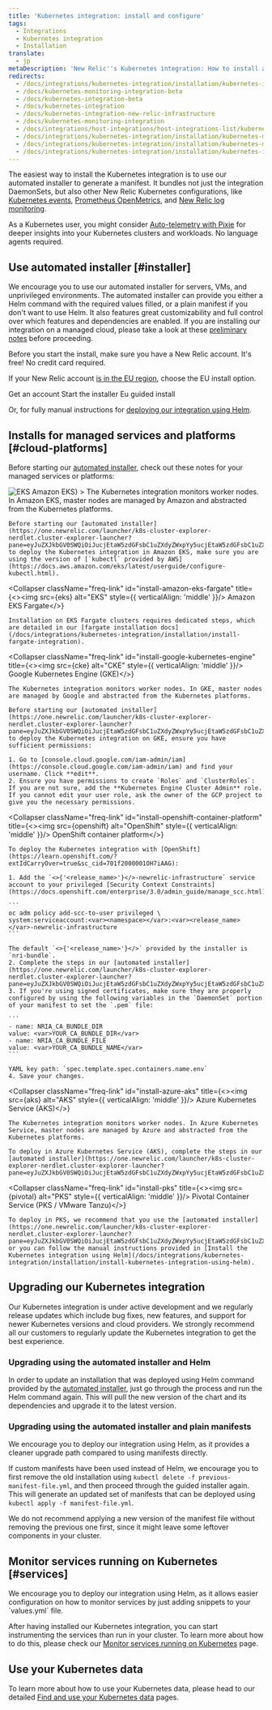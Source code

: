 ```yaml
---
title: 'Kubernetes integration: install and configure'
tags:
  - Integrations
  - Kubernetes integration
  - Installation
translate:
  - jp
metaDescription: 'New Relic''s Kubernetes integration: How to install and activate the integration, and what data is reported.'
redirects:
  - /docs/integrations/kubernetes-integration/installation/kubernetes-integration-install-configure
  - /docs/kubernetes-monitoring-integration-beta
  - /docs/kubernetes-integration-beta
  - /docs/kubernetes-integration
  - /docs/kubernetes-integration-new-relic-infrastructure
  - /docs/kubernetes-monitoring-integration
  - /docs/integrations/host-integrations/host-integrations-list/kubernetes-monitoring-integration
  - /docs/integrations/kubernetes-integration/installation/kubernetes-monitoring-integration
  - /docs/integrations/kubernetes-integration/installation/kubernetes-monitoring-installation
  - /docs/integrations/kubernetes-integration/installation/kubernetes-installation-configuration
---
```







The easiest way to install the Kubernetes integration is to use our automated installer to generate a manifest. It bundles not just the integration DaemonSets, but also other New Relic Kubernetes configurations, like [Kubernetes events](/docs/integrations/kubernetes-integration/kubernetes-events/install-kubernetes-events-integration), [Prometheus OpenMetrics](/docs/integrations/prometheus-integrations/get-started/new-relic-prometheus-openmetrics-integration-kubernetes), and [New Relic log monitoring](/docs/logs).

As a Kubernetes user, you might consider [Auto-telemetry with Pixie](/docs/auto-telemetry-pixie/get-started-auto-telemetry-pixie) for deeper insights into your Kubernetes clusters and workloads. No language agents required. 

## Use automated installer [#installer]

We encourage you to use our automated installer for servers, VMs, and unprivileged environments. The automated installer can provide you either a Helm command with the required values filled, or a plain manifest if you don't want to use Helm. It also features great customizability and full control over which features and dependencies are enabled. If you are installing our integration on a managed cloud, please take a look at these [preliminary notes](#cloud-platforms) before proceeding.

Before you start the install, make sure you have a New Relic account. It's free! No credit card required. 

If your New Relic account [is in the EU region](/docs/using-new-relic/welcome-new-relic/get-started/our-eu-us-region-data-centers), choose the EU install option. 

<ButtonGroup>
<ButtonLink
  data-tessen="stitchedPathLinkClick"
  role="button"
  to="https://newrelic.com/signup"
  variant="primary"
>
  Get an account

</ButtonLink>
<ButtonLink
  role="button"
  to="https://one.newrelic.com/launcher/k8s-cluster-explorer-nerdlet.cluster-explorer-launcher?pane=eyJuZXJkbGV0SWQiOiJucjEtaW5zdGFsbC1uZXdyZWxpYy5ucjEtaW5zdGFsbC1uZXdyZWxpYyIsInBhdGgiOiJndWlkZWQiLCJlbnYiOiJrdWJlcm5ldGVzIiwiaW5pdGlhbEFjdGlvbkluZGV4IjpudWxsLCJhY3Rpb25JbmRleCI6MX0="
  variant="primary"
>
  Start the installer
</ButtonLink>
<ButtonLink
role="button"
  to="http://one.eu.newrelic.com/launcher/k8s-cluster-explorer-nerdlet.cluster-explorer-launcher?pane=eyJuZXJkbGV0SWQiOiJucjEtaW5zdGFsbC1uZXdyZWxpYy5ucjEtaW5zdGFsbC1uZXdyZWxpYyIsInBhdGgiOiJndWlkZWQiLCJlbnYiOiJrdWJlcm5ldGVzIiwiaW5pdGlhbEFjdGlvbkluZGV4IjpudWxsLCJhY3Rpb25JbmRleCI6MX0="
  variant="primary"
  >
  Eu guided install
</ButtonLink>
</ButtonGroup>

Or, for fully manual instructions for [deploying our integration using Helm](/docs/integrations/kubernetes-integration/installation/install-kubernetes-integration-using-helm).

## Installs for managed services and platforms [#cloud-platforms]

Before starting our [automated installer](https://one.newrelic.com/launcher/k8s-cluster-explorer-nerdlet.cluster-explorer-launcher?pane=eyJuZXJkbGV0SWQiOiJucjEtaW5zdGFsbC1uZXdyZWxpYy5ucjEtaW5zdGFsbC1uZXdyZWxpYyIsInBhdGgiOiJndWlkZWQiLCJlbnYiOiJrdWJlcm5ldGVzIiwiaW5pdGlhbEFjdGlvbkluZGV4IjpudWxsLCJhY3Rpb25JbmRleCI6MX0=), check out these notes for your managed services or platforms:

<CollapserGroup>
  <Collapser
      className="freq-link"
      id="install-amazon-eks"
      title={<><img src={eks} alt="EKS" style={{ verticalAlign: 'middle' }}/> <Link to="#install-amazon-eks"> Amazon EKS</Link></>}
  >
    The Kubernetes integration monitors worker nodes. In Amazon EKS, master nodes are managed by Amazon and abstracted from the Kubernetes platforms.

    Before starting our [automated installer](https://one.newrelic.com/launcher/k8s-cluster-explorer-nerdlet.cluster-explorer-launcher?pane=eyJuZXJkbGV0SWQiOiJucjEtaW5zdGFsbC1uZXdyZWxpYy5ucjEtaW5zdGFsbC1uZXdyZWxpYyIsInBhdGgiOiJndWlkZWQiLCJlbnYiOiJrdWJlcm5ldGVzIiwiaW5pdGlhbEFjdGlvbkluZGV4IjpudWxsLCJhY3Rpb25JbmRleCI6MX0=) to deploy the Kubernetes integration in Amazon EKS, make sure you are using the version of [`kubectl` provided by AWS](https://docs.aws.amazon.com/eks/latest/userguide/configure-kubectl.html).
  </Collapser>

  <Collapser
      className="freq-link"
      id="install-amazon-eks-fargate"
      title={<><img src={eks} alt="EKS" style={{ verticalAlign: 'middle' }}/> <Link to="#install-amazon-eks-fargate"> Amazon EKS Fargate</Link></>}
  >
    Installation on EKS Fargate clusters requires dedicated steps, which are detailed in our [fargate installation docs](/docs/integrations/kubernetes-integration/installation/install-fargate-integration).

  </Collapser>

  <Collapser
      className="freq-link"
      id="install-google-kubernetes-engine"
      title={<><img src={cke} alt="CKE" style={{ verticalAlign: 'middle' }}/> <Link to="#install-google-kubernetes-engine"> Google Kubernetes Engine (GKE)</Link></>}
  >
    The Kubernetes integration monitors worker nodes. In GKE, master nodes are managed by Google and abstracted from the Kubernetes platforms.

    Before starting our [automated installer](https://one.newrelic.com/launcher/k8s-cluster-explorer-nerdlet.cluster-explorer-launcher?pane=eyJuZXJkbGV0SWQiOiJucjEtaW5zdGFsbC1uZXdyZWxpYy5ucjEtaW5zdGFsbC1uZXdyZWxpYyIsInBhdGgiOiJndWlkZWQiLCJlbnYiOiJrdWJlcm5ldGVzIiwiaW5pdGlhbEFjdGlvbkluZGV4IjpudWxsLCJhY3Rpb25JbmRleCI6MX0=) to deploy the Kubernetes integration on GKE, ensure you have sufficient permissions:

    1. Go to [console.cloud.google.com/iam-admin/iam](https://console.cloud.google.com/iam-admin/iam) and find your username. Click **edit**.
    2. Ensure you have permissions to create `Roles` and `ClusterRoles`: If you are not sure, add the **Kubernetes Engine Cluster Admin** role. If you cannot edit your user role, ask the owner of the GCP project to give you the necessary permissions.
  </Collapser>

  <Collapser
      className="freq-link"
      id="install-openshift-container-platform"
      title={<><img src={openshift} alt="OpenShift" style={{ verticalAlign: 'middle' }}/> OpenShift container platform</>}
  >
    To deploy the Kubernetes integration with [OpenShift](https://learn.openshift.com/?extIdCarryOver=true&sc_cid=701f2000001OH7iAAG):

    1. Add the `<>{'<release_name>'}</>-newrelic-infrastructure` service account to your privileged [Security Context Constraints](https://docs.openshift.com/enterprise/3.0/admin_guide/manage_scc.html):

    ```
    oc adm policy add-scc-to-user privileged \
    system:serviceaccount:<var><namespace></var>:<var><release_name></var>-newrelic-infrastructure
    ```

    The default `<>{'<release_name>'}</>` provided by the installer is `nri-bundle`.
    2. Complete the steps in our [automated installer](https://one.newrelic.com/launcher/k8s-cluster-explorer-nerdlet.cluster-explorer-launcher?pane=eyJuZXJkbGV0SWQiOiJucjEtaW5zdGFsbC1uZXdyZWxpYy5ucjEtaW5zdGFsbC1uZXdyZWxpYyIsInBhdGgiOiJndWlkZWQiLCJlbnYiOiJrdWJlcm5ldGVzIiwiaW5pdGlhbEFjdGlvbkluZGV4IjpudWxsLCJhY3Rpb25JbmRleCI6MX0=).
    3. If you're using signed certificates, make sure they are properly configured by using the following variables in the `DaemonSet` portion of your manifest to set the `.pem` file:

    ```
    - name: NRIA_CA_BUNDLE_DIR
    value: <var>YOUR_CA_BUNDLE_DIR</var>
    - name: NRIA_CA_BUNDLE_FILE
    value: <var>YOUR_CA_BUNDLE_NAME</var>
    ```

    YAML key path: `spec.template.spec.containers.name.env`
    4. Save your changes.
  </Collapser>

  <Collapser
      className="freq-link"
      id="install-azure-aks"
      title={<><img src={aks} alt="AKS" style={{ verticalAlign: 'middle' }}/> Azure Kubernetes Service (AKS)</>}
  >
    The Kubernetes integration monitors worker nodes. In Azure Kubernetes Service, master nodes are managed by Azure and abstracted from the Kubernetes platforms.

    To deploy in Azure Kubernetes Service (AKS), complete the steps in our [automated installer](https://one.newrelic.com/launcher/k8s-cluster-explorer-nerdlet.cluster-explorer-launcher?pane=eyJuZXJkbGV0SWQiOiJucjEtaW5zdGFsbC1uZXdyZWxpYy5ucjEtaW5zdGFsbC1uZXdyZWxpYyIsInBhdGgiOiJndWlkZWQiLCJlbnYiOiJrdWJlcm5ldGVzIiwiaW5pdGlhbEFjdGlvbkluZGV4IjpudWxsLCJhY3Rpb25JbmRleCI6MX0=).
  </Collapser>

  <Collapser
      className="freq-link"
      id="install-pks"
      title={<><img src={pivotal} alt="PKS" style={{ verticalAlign: 'middle' }}/> Pivotal Container Service (PKS / VMware Tanzu)</>}
  >
    To deploy in PKS, we recommend that you use the [automated installer](https://one.newrelic.com/launcher/k8s-cluster-explorer-nerdlet.cluster-explorer-launcher?pane=eyJuZXJkbGV0SWQiOiJucjEtaW5zdGFsbC1uZXdyZWxpYy5ucjEtaW5zdGFsbC1uZXdyZWxpYyIsInBhdGgiOiJndWlkZWQiLCJlbnYiOiJrdWJlcm5ldGVzIiwiaW5pdGlhbEFjdGlvbkluZGV4IjpudWxsLCJhY3Rpb25JbmRleCI6MX0=), or you can follow the manual instructions provided in [Install the Kubernetes integration using Helm](/docs/integrations/kubernetes-integration/installation/install-kubernetes-integration-using-helm).
  </Collapser>
</CollapserGroup>

## Upgrading our Kubernetes integration

Our Kubernetes integration is under active development and we regularly release updates which include bug fixes, new features, and support for newer Kubernetes versions and cloud providers. We strongly recommend all our customers to regularly update the Kubernetes integration to get the best experience.


### Upgrading using the automated installer and Helm


In order to update an installation that was deployed using Helm command provided by the [automated installer](https://one.newrelic.com/launcher/k8s-cluster-explorer-nerdlet.cluster-explorer-launcher?pane=eyJuZXJkbGV0SWQiOiJucjEtaW5zdGFsbC1uZXdyZWxpYy5ucjEtaW5zdGFsbC1uZXdyZWxpYyIsInBhdGgiOiJndWlkZWQiLCJlbnYiOiJrdWJlcm5ldGVzIiwiaW5pdGlhbEFjdGlvbkluZGV4IjpudWxsLCJhY3Rpb25JbmRleCI6MX0=), just go through the process and run the Helm command again. This will pull the new version of the chart and its dependencies and upgrade it to the latest version.

### Upgrading using the automated installer and plain manifests

<Callout variant="tip">
  We encourage you to deploy our integration using Helm, as it provides a cleaner upgrade path compared to using manifests directly.
</Callout>

If custom manifests have been used instead of Helm, we encourage you to first remove the old installation using `kubectl delete -f previous-manifest-file.yml`, and then proceed through the guided installer again. This will generate an updated set of manifests that can be deployed using `kubectl apply -f manifest-file.yml`.

We do not recommend applying a new version of the manifest file without removing the previous one first, since it might leave some leftover components in your cluster.

## Monitor services running on Kubernetes [#services]

<Callout variant="tip">
  We encourage you to deploy our integration using Helm, as it allows easier configuration on how to monitor services by just adding snippets to your `values.yml` file.
</Callout>


After having installed our Kubernetes integration, you can start instrumenting the services than run in your cluster. To learn more about how to do this, please check our [Monitor services running on Kubernetes](/docs/integrations/kubernetes-integration/link-apps-services/monitor-services-running-kubernetes/) page.


## Use your Kubernetes data

To learn more about how to use your Kubernetes data, please head to our detailed [Find and use your Kubernetes data](/docs/integrations/kubernetes-integration/understand-use-data/) pages.
